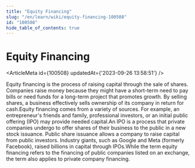 ```yaml
---
title: "Equity Financing"
slug: "/en/learn/wiki/equity-financing-100508"
id: "100508"
hide_table_of_contents: true
---
```



# Equity Financing

<ArticleMeta id={100508} updatedAt={'2023-09-26 13:58:51'} />
<div className='border-solid border-b border-t-0 my-4 border-[var(--ifm-color-gray-300)]' />

Equity financing is the process of raising capital through the sale of shares. Companies raise money because they might have a short-term need to pay bills or need funds for a long-term project that promotes growth. By selling shares, a business effectively sells ownership of its company in return for cash.Equity financing comes from a variety of sources. For example, an entrepreneur's friends and family, professional investors, or an initial public offering (IPO) may provide needed capital.An IPO is a process that private companies undergo to offer shares of their business to the public in a new stock issuance. Public share issuance allows a company to raise capital from public investors. Industry giants, such as Google and Meta (formerly Facebook), raised billions in capital through IPOs.While the term equity financing refers to the financing of public companies listed on an exchange, the term also applies to private company financing.
